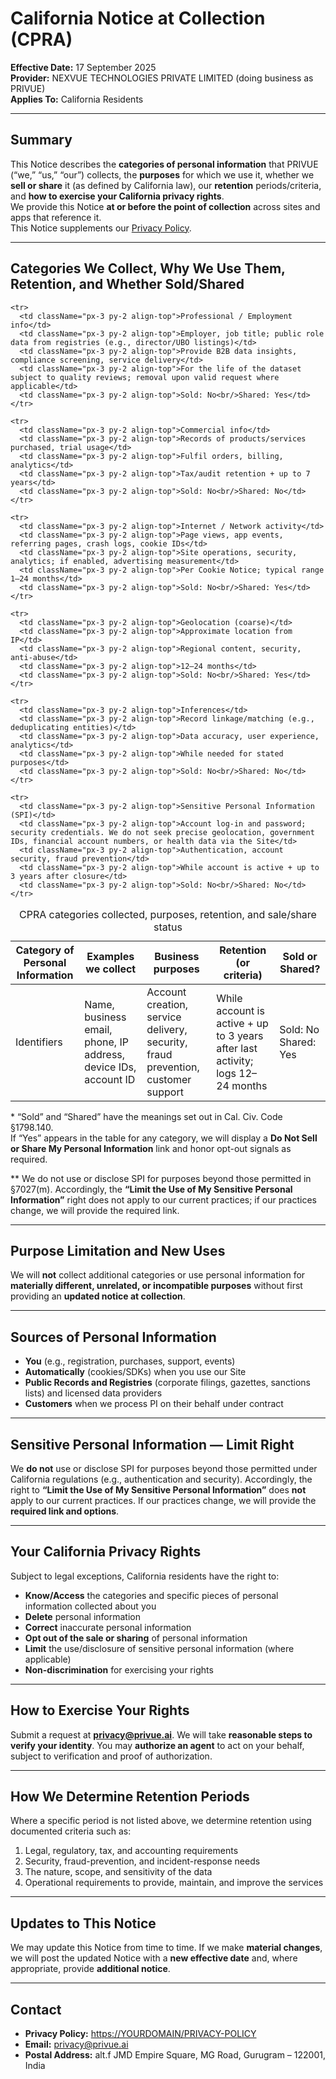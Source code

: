 # California Notice at Collection (CPRA)

**Effective Date:** 17 September 2025  
**Provider:** NEXVUE TECHNOLOGIES PRIVATE LIMITED (doing business as PRIVUE)  
**Applies To:** California Residents

---

## Summary

This Notice describes the **categories of personal information** that PRIVUE (“we,” “us,” “our”) collects, the **purposes** for which we use it, whether we **sell or share** it (as defined by California law), our **retention** periods/criteria, and **how to exercise your California privacy rights**.  
We provide this Notice **at or before the point of collection** across sites and apps that reference it.  
This Notice supplements our [Privacy Policy](https://YOURDOMAIN/PRIVACY-POLICY).

---

## Categories We Collect, Why We Use Them, Retention, and Whether Sold/Shared

<table className="min-w-full text-[13px]">
  <caption className="sr-only">CPRA categories collected, purposes, retention, and sale/share status</caption>

  <thead>
    <tr>
      <th className="px-3 py-2 border-b">Category of Personal Information</th>
      <th className="px-3 py-2 border-b">Examples we collect</th>
      <th className="px-3 py-2 border-b">Business purposes</th>
      <th className="px-3 py-2 border-b">Retention (or criteria)</th>
      <th className="px-3 py-2 border-b">Sold or Shared?</th>
    </tr>
  </thead>

  <tbody>
    <tr>
      <td className="px-3 py-2 align-top">Identifiers</td>
      <td className="px-3 py-2 align-top">Name, business email, phone, IP address, device IDs, account ID</td>
      <td className="px-3 py-2 align-top">Account creation, service delivery, security, fraud prevention, customer support</td>
      <td className="px-3 py-2 align-top">While account is active + up to 3 years after last activity; logs 12–24 months</td>
      <td className="px-3 py-2 align-top">Sold: No<br/>Shared: Yes</td>
    </tr>

    <tr>
      <td className="px-3 py-2 align-top">Professional / Employment info</td>
      <td className="px-3 py-2 align-top">Employer, job title; public role data from registries (e.g., director/UBO listings)</td>
      <td className="px-3 py-2 align-top">Provide B2B data insights, compliance screening, service delivery</td>
      <td className="px-3 py-2 align-top">For the life of the dataset subject to quality reviews; removal upon valid request where applicable</td>
      <td className="px-3 py-2 align-top">Sold: No<br/>Shared: Yes</td>
    </tr>

    <tr>
      <td className="px-3 py-2 align-top">Commercial info</td>
      <td className="px-3 py-2 align-top">Records of products/services purchased, trial usage</td>
      <td className="px-3 py-2 align-top">Fulfil orders, billing, analytics</td>
      <td className="px-3 py-2 align-top">Tax/audit retention + up to 7 years</td>
      <td className="px-3 py-2 align-top">Sold: No<br/>Shared: No</td>
    </tr>

    <tr>
      <td className="px-3 py-2 align-top">Internet / Network activity</td>
      <td className="px-3 py-2 align-top">Page views, app events, referring pages, crash logs, cookie IDs</td>
      <td className="px-3 py-2 align-top">Site operations, security, analytics; if enabled, advertising measurement</td>
      <td className="px-3 py-2 align-top">Per Cookie Notice; typical range 1–24 months</td>
      <td className="px-3 py-2 align-top">Sold: No<br/>Shared: Yes</td>
    </tr>

    <tr>
      <td className="px-3 py-2 align-top">Geolocation (coarse)</td>
      <td className="px-3 py-2 align-top">Approximate location from IP</td>
      <td className="px-3 py-2 align-top">Regional content, security, anti-abuse</td>
      <td className="px-3 py-2 align-top">12–24 months</td>
      <td className="px-3 py-2 align-top">Sold: No<br/>Shared: Yes</td>
    </tr>

    <tr>
      <td className="px-3 py-2 align-top">Inferences</td>
      <td className="px-3 py-2 align-top">Record linkage/matching (e.g., deduplicating entities)</td>
      <td className="px-3 py-2 align-top">Data accuracy, user experience, analytics</td>
      <td className="px-3 py-2 align-top">While needed for stated purposes</td>
      <td className="px-3 py-2 align-top">Sold: No<br/>Shared: No</td>
    </tr>

    <tr>
      <td className="px-3 py-2 align-top">Sensitive Personal Information (SPI)</td>
      <td className="px-3 py-2 align-top">Account log-in and password; security credentials. We do not seek precise geolocation, government IDs, financial account numbers, or health data via the Site</td>
      <td className="px-3 py-2 align-top">Authentication, account security, fraud prevention</td>
      <td className="px-3 py-2 align-top">While account is active + up to 3 years after closure</td>
      <td className="px-3 py-2 align-top">Sold: No<br/>Shared: No</td>
    </tr>
  </tbody>
</table>

\* “Sold” and “Shared” have the meanings set out in Cal. Civ. Code §1798.140.  
If “Yes” appears in the table for any category, we will display a **Do Not Sell or Share My Personal Information** link and honor opt-out signals as required.

\** We do not use or disclose SPI for purposes beyond those permitted in §7027(m). Accordingly, the **“Limit the Use of My Sensitive Personal Information”** right does not apply to our current practices; if our practices change, we will provide the required link.

---

## Purpose Limitation and New Uses

We will **not** collect additional categories or use personal information for **materially different, unrelated, or incompatible purposes** without first providing an **updated notice at collection**.

---

## Sources of Personal Information

- **You** (e.g., registration, purchases, support, events)  
- **Automatically** (cookies/SDKs) when you use our Site  
- **Public Records and Registries** (corporate filings, gazettes, sanctions lists) and licensed data providers  
- **Customers** when we process PI on their behalf under contract

---

## Sensitive Personal Information — Limit Right

We **do not** use or disclose SPI for purposes beyond those permitted under California regulations (e.g., authentication and security). Accordingly, the right to **“Limit the Use of My Sensitive Personal Information”** does **not** apply to our current practices. If our practices change, we will provide the **required link and options**.

---

## Your California Privacy Rights

Subject to legal exceptions, California residents have the right to:

- **Know/Access** the categories and specific pieces of personal information collected about you  
- **Delete** personal information  
- **Correct** inaccurate personal information  
- **Opt out of the sale or sharing** of personal information  
- **Limit** the use/disclosure of sensitive personal information (where applicable)  
- **Non-discrimination** for exercising your rights

---

## How to Exercise Your Rights

Submit a request at **privacy@privue.ai**. We will take **reasonable steps to verify your identity**. You may **authorize an agent** to act on your behalf, subject to verification and proof of authorization.

---

## How We Determine Retention Periods

Where a specific period is not listed above, we determine retention using documented criteria such as:

1. Legal, regulatory, tax, and accounting requirements  
2. Security, fraud-prevention, and incident-response needs  
3. The nature, scope, and sensitivity of the data  
4. Operational requirements to provide, maintain, and improve the services

---

## Updates to This Notice

We may update this Notice from time to time. If we make **material changes**, we will post the updated Notice with a **new effective date** and, where appropriate, provide **additional notice**.

---

## Contact

- **Privacy Policy:** [https://YOURDOMAIN/PRIVACY-POLICY](https://YOURDOMAIN/PRIVACY-POLICY)  
- **Email:** privacy@privue.ai  
- **Postal Address:** alt.f JMD Empire Square, MG Road, Gurugram – 122001, India
